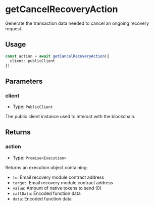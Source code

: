# getCancelRecoveryAction

Generate the transaction data needed to cancel an ongoing recovery request.

## Usage

```typescript
const action = await getCancelRecoveryAction({
  client: publicClient
})
```

## Parameters

### client

- Type: `PublicClient`

The public client instance used to interact with the blockchain.

## Returns

### action

- Type: `Promise<Execution>`

Returns an execution object containing:
- `to`: Email recovery module contract address
- `target`: Email recovery module contract address
- `value`: Amount of native tokens to send (0)
- `callData`: Encoded function data
- `data`: Encoded function data